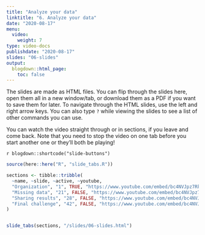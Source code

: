 ```yaml
---
title: "Analyze your data"
linktitle: "6. Analyze your data"
date: "2020-08-17"
menu:
  video:
    weight: 7
type: video-docs
publishdate: "2020-08-17"
slides: "06-slides"
output:
  blogdown::html_page:
    toc: false
---
```


The slides are made as  HTML files. You can flip through the slides here, open them all in a new window/tab, or download them as a PDF if you want to save them for later. To navigate through the HTML slides, use the left and right arrow keys. You can also type `?` while viewing the slides to see a list of other commands you can use.

You can watch the video straight through or in sections, if you leave and come back. Note that you need to stop the video on one tab before you start another one or they'll both be playing!

`r blogdown::shortcode("slide-buttons")`

```r
source(here::here("R", "slide_tabs.R"))

sections <- tibble::tribble(
  ~name, ~slide, ~active, ~youtube,
  "Organization", "1", TRUE, "https://www.youtube.com/embed/bc4NVJpz7Rk?enablejsapi=1&modestbranding=1&rel=0&start=3",
  "Missing data", "21", FALSE, "https://www.youtube.com/embed/bc4NVJpz7Rk?enablejsapi=1&modestbranding=1&rel=0&start=1183",
  "Sharing results", "28", FALSE, "https://www.youtube.com/embed/bc4NVJpz7Rk?enablejsapi=1&modestbranding=1&rel=0&start=2435",
  "Final challenge", "42", FALSE, "https://www.youtube.com/embed/bc4NVJpz7Rk?enablejsapi=1&modestbranding=1&rel=0&start=2435"
) 


slide_tabs(sections, "/slides/06-slides.html")
```

